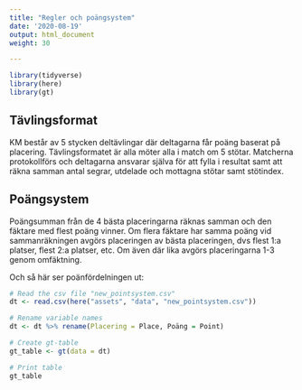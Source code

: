 ```yaml
---
title: "Regler och poängsystem"
date: '2020-08-19'
output: html_document
weight: 30

---
```


```r
library(tidyverse)
library(here)
library(gt)
```


## Tävlingsformat
KM består av 5 stycken deltävlingar där deltagarna får poäng baserat på placering. Tävlingsformatet är alla möter alla i match om 5 stötar. Matcherna protokollförs och deltagarna ansvarar själva för att fylla i resultat samt att räkna samman antal segrar, utdelade och mottagna stötar samt stötindex.

## Poängsystem
Poängsumman från de 4 bästa placeringarna räknas samman och den fäktare med flest poäng vinner. Om flera fäktare har samma poäng vid sammanräkningen avgörs placeringen av bästa placeringen, dvs flest 1:a platser, flest 2:a platser, etc. Om även där lika avgörs placeringarna 1-3 genom omfäktning.  

Och så här ser poänfördelningen ut:


```r
# Read the csv file "new_pointsystem.csv"
dt <- read.csv(here("assets", "data", "new_pointsystem.csv"))

# Rename variable names
dt <- dt %>% rename(Placering = Place, Poäng = Point)

# Create gt-table
gt_table <- gt(data = dt)

# Print table
gt_table
```

 

